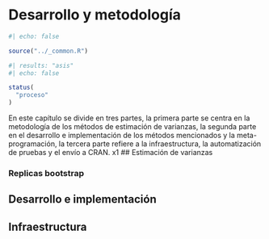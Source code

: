 # Desarrollo y metodología {#sec-Chapter4}

```r
#| echo: false

source("../_common.R")
```

```r
#| results: "asis"
#| echo: false

status(
  "proceso"
)
```

En este capítulo se divide en tres partes, la primera parte se centra en la metodología de los métodos de estimación de varianzas, la segunda parte en el desarrollo e implementación de los métodos mencionados y la meta-programación, la tercera parte refiere a la infraestructura, la automatización de pruebas y el envío a CRAN.
x1
## Estimación de varianzas



### Replicas bootstrap

### 



## Desarrollo e implementación

## Infraestructura
